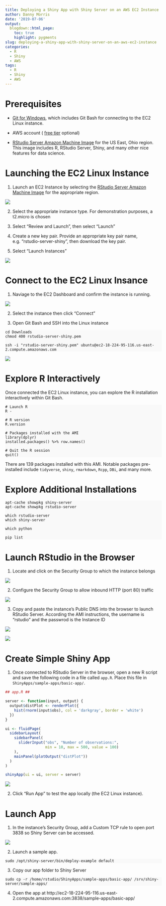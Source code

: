 ```yaml
---
title: Deploying a Shiny App with Shiny Server on an AWS EC2 Instance
author: Danny Morris
date: '2019-07-06'
output: 
  blogdown::html_page:
    toc: true
    highlight: pygments
slug: deploying-a-shiny-app-with-shiny-server-on-an-aws-ec2-instance
categories:
  - R
  - Shiny
  - AWS
tags:
  - R
  - Shiny
  - AWS
---
```


<style>
pre {
  background-color: #f9f9f9;
}
</style>

# Prerequisites

- [Git for Windows](https://gitforwindows.org/), which includes Git Bash for connecting to the EC2 Linux instance.

- AWS account ( [free tier](https://aws.amazon.com/free/) optional)

- [RStudio Server Amazon Machine Image](http://www.louisaslett.com/RStudio_AMI/) for the US East, Ohio region. This image includes R, RStudio Server, Shiny, and many other nice features for data science.

# Launching the EC2 Linux Instance

1. Launch an EC2 Instance by selecting the [RStudio Server Amazon Machine Image](http://www.louisaslett.com/RStudio_AMI/) for the appropriate region.

![](/img/rstudio-server-ami-region.PNG)

2. Select the appropriate instance type. For demonstration purposes, a t2.micro is chosen

3. Select "Review and Launch", then select "Launch"

4. Create a new key pair. Provide an appropriate key pair name, e.g. "rstudio-server-shiny", then download the key pair.

5. Select "Launch Instances"

![](/img/download-key-pair.PNG)

# Connect to the EC2 Linux Insance

1. Naviage to the EC2 Dashboard and confirm the instance is running.

![](/img/ec2-instance-running.PNG)

2. Select the instance then click "Connect"

3. Open Git Bash and SSH into the Linux instance

```
cd Downloads
chmod 400 rstudio-server-shiny.pem

ssh -i "rstudio-server-shiny.pem" ubuntu@ec2-18-224-95-116.us-east-2.compute.amazonaws.com
```

![](/img/ec2-instance-ssh-connect.PNG) 

# Explore R Interactively

Once connected the EC2 Linux instance, you can explore the R installation interactively within Git Bash.

```
# Launch R
R -

# R version
R.version

# Packages installed with the AMI
library(dplyr)
installed.packages() %>% row.names()

# Quit the R session
quit()
```

There are 139 packages installed with this AMI. Notable packages pre-installed include `tidyverse`, `shiny`, `rmarkdown`, `Rcpp`, `DBi`, and many more. 


# Explore Additional Installations

```
apt-cache showpkg shiny-server
apt-cache showpkg rstudio-server

which rstudio-server
which shiny-server

which python

pip list
```

# Launch RStudio in the Browser

1. Locate and click on the Security Group to which the instance belongs

![](/img/ec2-instance-security-group.PNG)

2. Configure the Security Group to allow inbound HTTP (port 80) traffic

![](/img/ec2-instance-security-group-inbound.PNG)

3. Copy and paste the instance's Public DNS into the browser to launch RStudio Server. According the AMI instructions, the username is "rstudio" and the passwrod is the Instance ID

![](/img/ec2-instance-id.PNG)

![](/img/ec2-rstudio-server-login.PNG)

# Create Simple Shiny App

1. Once connected to RStudio Server in the browser, open a new R script and save the following code in a file called `app.R`. Place this file in `ShinyApps/sample-apps/basic-app/`.

```r
## app.R ##

server <- function(input, output) {
  output$distPlot <- renderPlot({
    hist(rnorm(input$obs), col = 'darkgray', border = 'white')
  })
}

ui <- fluidPage(
  sidebarLayout(
    sidebarPanel(
      sliderInput("obs", "Number of observations:", 
                  min = 10, max = 500, value = 100)
    ),
    mainPanel(plotOutput("distPlot"))
  )
)

shinyApp(ui = ui, server = server)

```

![](/img/ec2-rstudio-server-shiny-app.PNG)

2. Click "Run App" to test the app locally (the EC2 Linux instance).

# Launch App

1. In the instance's Security Group, add a Custom TCP rule to open port 3838 so Shiny Server can be accessed.

![](/img/ec2-rstudio-server-shiny-app.PNG)

2. Launch a sample app.

```
sudo /opt/shiny-server/bin/deploy-example default
```

3. Copy our app folder to Shiny Server

```
sudo cp -r /home/rstudio/ShinyApps/sample-apps/basic-app/ /srv/shiny-server/sample-apps/
```

4. Open the app at http://ec2-18-224-95-116.us-east-2.compute.amazonaws.com:3838/sample-apps/basic-app/